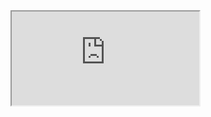 <iframe
  src="https://drive.google.com/file/d/1BF7EO3GAAZWY_UggB8HarfQtzreVjue1/preview"
  style={{ width: '100%', height: '100vh', border: 'none' }}
  allow="autoplay"
>
</iframe>